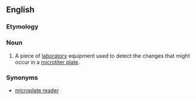 ==English==
{{wikipedia}}
===Etymology===
{{prefix|microplate|reader}}
===Noun===
{{en-noun|sg=[[plate]] [[reader]]}}

#{{context|chemistry|biochemistry}} A piece of [[laboratory]] equipment used to detect the changes that might occur in a [[microtiter plate]].

===Synonyms===
*[[microplate reader]]